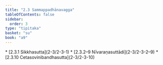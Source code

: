```yaml
---
title: "2.3 Sammappadhānavagga"
tableOfContents: false
sidebar:
  order: 3
type: "tipitaka"
basket: "su"
book: "a9"
---
```



<DynamicBreadcrumb />



<TableOfContents book="a9" section="2.3">
* [2.3.1 Sikkhasutta](2-3/2-3-1)
* [2.3.2–9 Nīvaraṇasuttādi](2-3/2-3-2–9)
* [2.3.10 Cetasovinibandhasutta](2-3/2-3-10)
</TableOfContents>